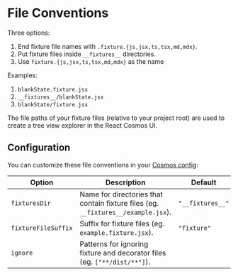 # File Conventions

Three options:

1. End fixture file names with `.fixture.{js,jsx,ts,tsx,md,mdx}`.
2. Put fixture files inside `__fixtures__` directories.
3. Use `fixture.{js,jsx,ts,tsx,md,mdx}` as the name

Examples:

1. `blankState.fixture.jsx`
2. `__fixtures__/blankState.jsx`
3. `blankState/fixture.jsx`

The file paths of your fixture files (relative to your project root) are used to create a tree view explorer in the React Cosmos UI.

## Configuration

You can customize these file conventions in your [Cosmos config](/docs/configuration/cosmos-config.md):

| Option              | Description                                                                       | Default          |
| ------------------- | --------------------------------------------------------------------------------- | ---------------- |
| `fixturesDir`       | Name for directories that contain fixture files (eg. `__fixtures__/example.jsx`). | `"__fixtures__"` |
| `fixtureFileSuffix` | Suffix for fixture files (eg. `example.fixture.jsx`).                             | `"fixture"`      |
| `ignore`            | Patterns for ignoring fixture and decorator files (eg. `["**/dist/**"]`).         |                  |
